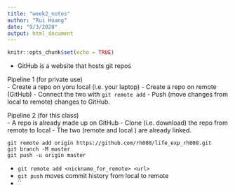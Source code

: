 ```yaml
---
title: "week2_notes"
author: "Rui Huang"
date: "9/3/2020"
output: html_document
---
```


```r
knitr::opts_chunk$set(echo = TRUE)
```

- GitHub is a website that hosts git repos

Pipeline 1 (for private use)  
- Create a repo on yoru local (i.e. your laptop)
- Create a repo on remote (GitHub)
- Connect the two with `git remote add`
- Push (move changes from local to remote) changes to GitHub.

Pipeline 2 (for this class)  
- A repo is already made up on GitHub
- Clone (i.e. download) the repo from remote to local
- The two (remote and local ) are already linked.


```
git remote add origin https://github.com/rh008/life_exp_rh008.git
git branch -M master
git push -u origin master
```

- `git remote add <nickname_for_remote> <url>`
- `git push` moves commit history from local to remote
- ``








